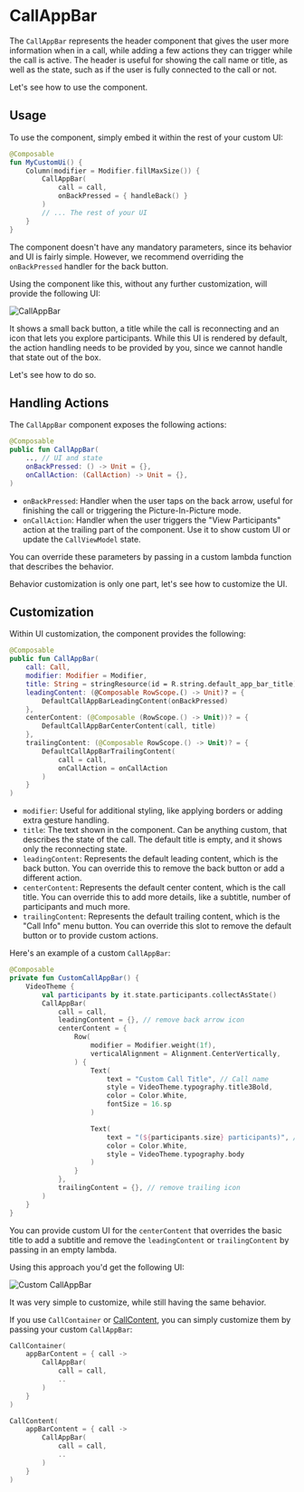 # CallAppBar

The `CallAppBar` represents the header component that gives the user more information when in a call, while adding a few actions they can trigger while the call is active. The header is useful for showing the call name or title, as well as the state, such as if the user is fully connected to the call or not.

Let's see how to use the component.

## Usage

To use the component, simply embed it within the rest of your custom UI:

```kotlin
@Composable
fun MyCustomUi() {
    Column(modifier = Modifier.fillMaxSize()) {
        CallAppBar(
            call = call,
            onBackPressed = { handleBack() }
        )
        // ... The rest of your UI
    }
}
```

The component doesn't have any mandatory parameters, since its behavior and UI is fairly simple. However, we recommend overriding the `onBackPressed` handler for the back button.

Using the component like this, without any further customization, will provide the following UI:

![CallAppBar](../../assets/compose_call_app_bar.png)

It shows a small back button, a title while the call is reconnecting and an icon that lets you explore participants. While this UI is rendered by default, the action handling needs to be provided by you, since we cannot handle that state out of the box.

Let's see how to do so.

## Handling Actions

The `CallAppBar` component exposes the following actions:

```kotlin
@Composable
public fun CallAppBar(
    .., // UI and state
    onBackPressed: () -> Unit = {},
    onCallAction: (CallAction) -> Unit = {},
)
```

* `onBackPressed`: Handler when the user taps on the back arrow, useful for finishing the call or triggering the Picture-In-Picture mode.
* `onCallAction`: Handler when the user triggers the "View Participants" action at the trailing part of the component. Use it to show custom UI or update the  `CallViewModel` state.

You can override these parameters by passing in a custom lambda function that describes the behavior.

Behavior customization is only one part, let's see how to customize the UI.

## Customization

Within UI customization, the component provides the following:

```kotlin
@Composable
public fun CallAppBar(
    call: Call,
    modifier: Modifier = Modifier,
    title: String = stringResource(id = R.string.default_app_bar_title),
    leadingContent: (@Composable RowScope.() -> Unit)? = {
        DefaultCallAppBarLeadingContent(onBackPressed)
    },
    centerContent: (@Composable (RowScope.() -> Unit))? = {
        DefaultCallAppBarCenterContent(call, title)
    },
    trailingContent: (@Composable RowScope.() -> Unit)? = {
        DefaultCallAppBarTrailingContent(
            call = call,
            onCallAction = onCallAction
        )
    }
)
```

* `modifier`: Useful for additional styling, like applying borders or adding extra gesture handling.
* `title`: The text shown in the component. Can be anything custom, that describes the state of the call. The default title is empty, and it shows only the reconnecting state.
* `leadingContent`: Represents the default leading content, which is the back button. You can override this to remove the back button or add a different action.
* `centerContent`: Represents the default center content, which is the call title. You can override this to add more details, like a subtitle, number of participants and much more.
* `trailingContent`: Represents the default trailing content, which is the "Call Info" menu button. You can override this slot to remove the default button or to provide custom actions.

Here's an example of a custom `CallAppBar`:

```kotlin
@Composable
private fun CustomCallAppBar() {
    VideoTheme {
        val participants by it.state.participants.collectAsState()
        CallAppBar(
            call = call,
            leadingContent = {}, // remove back arrow icon
            centerContent = {
                Row(
                    modifier = Modifier.weight(1f),
                    verticalAlignment = Alignment.CenterVertically,
                ) {
                    Text(
                        text = "Custom Call Title", // Call name
                        style = VideoTheme.typography.title3Bold,
                        color = Color.White,
                        fontSize = 16.sp
                    )

                    Text(
                        text = "(${participants.size} participants)", // fetch from the state
                        color = Color.White,
                        style = VideoTheme.typography.body
                    )
                }
            },
            trailingContent = {}, // remove trailing icon
        )
    }
}
```

You can provide custom UI for the `centerContent` that overrides the basic title to add a subtitle and remove the `leadingContent` or `trailingContent` by passing in an empty lambda.

Using this approach you'd get the following UI:

![Custom CallAppBar](../../assets/compose_custom_call_app_bar.png)

It was very simple to customize, while still having the same behavior.

If you use `CallContainer` or [CallContent](03-call-content.mdx), you can simply customize them by passing your custom `CallAppBar`:

```kotlin
CallContainer(
    appBarContent = { call ->
        CallAppBar(
            call = call,
            ..
        )
    }
)

CallContent(
    appBarContent = { call ->
        CallAppBar(
            call = call,
            ..
        )
    }
)
```